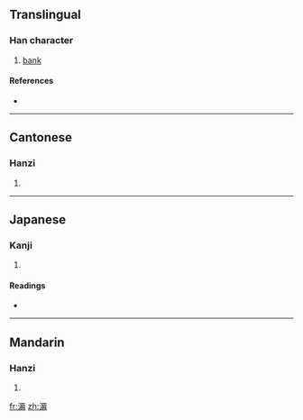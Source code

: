 ==Translingual==

===Han character===
{{Han char|rn=85|rad=水|as=11|sn=14|four=3112<sub>7</sub>|canj=水一女月 (EMVB)}}

# [[bank]]

====References====
* {{Han ref|kx=0645.280|dkj=18135|dj=1055.030|hdz=31720.040|uh=6F18|ud=28440|bh=E27A|bd=57978}}

----

==Cantonese==

===Hanzi===
{{yue-hanzi|jyut=|y=seun4}}

# {{defn|Cantonese}}

----

==Japanese==

===Kanji===
{{ja-kanji|grade=|rs=水11}}

# {{defn|Japanese}}

====Readings====
* {{ja-readings|on=[[しん]] (shin), [[じん]] (jin)|kun=[[みずぎわ]] (mizugiwa)}}

----

==Mandarin==

===Hanzi===
{{cmn-hanzi|pin=[[qún]] ([[qun2]])|wg=ch'ün<sup>2</sup>}}

# {{defn|Mandarin}}

[[fr:漘]]
[[zh:漘]]